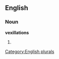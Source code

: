 
==English==

===Noun===
'''vexillations'''

# {{plural of|[[vexillation]]}}

[[Category:English plurals]]